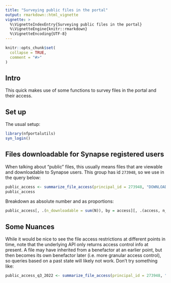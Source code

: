 ```yaml
---
title: "Surveying public files in the portal"
output: rmarkdown::html_vignette
vignette: >
  %\VignetteIndexEntry{Surveying public files in the portal}
  %\VignetteEngine{knitr::rmarkdown}
  %\VignetteEncoding{UTF-8}
---
```


```r
knitr::opts_chunk$set(
  collapse = TRUE,
  comment = "#>"
)
```

## Intro

This quick makes use of some functions to survey files in the portal and their access. 

## Set up 

The usual setup:
```r
library(nfportalutils)
syn_login()
```

## Files downloadable for Synapse registered users

When talking about "public" files, this usually means files that are viewable and downloadable to Synapse users.
This group has id `273948`, so we use in the query below:

```r
public_access <- summarize_file_access(principal_id = 273948, "DOWNLOAD", "syn16858331")
public_access
```

Breakdown as absolute number and as proportions:
```r
public_access[, .(n_downloadable = sum(N)), by = access][, .(access, n_downloadable, proportion = n_downloadable / sum(n_downloadable))]
```

## Some Nuances

While it would be nice to see the file access restrictions at different points in time, note that the underlying API only returns access control info at present.
A file may have inherited from a benefactor at an earlier point, but then becomes its own benefactor later (i.e. more granular access control),
so queries based on a past state will likely not work.
Don't try something like: 
```r
public_access_q3_2022 <- summarize_file_access(principal_id = 273948, "DOWNLOAD", "syn16858331.47")
```